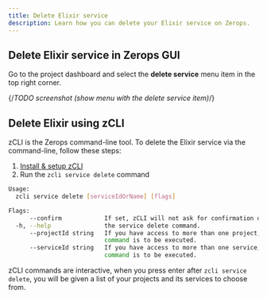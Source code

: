 ```yaml
---
title: Delete Elixir service
description: Learn how you can delete your Elixir service on Zerops.
---
```


## Delete Elixir service in Zerops GUI

Go to the project dashboard and select the **delete service** menu item in the top right corner.

{/*TODO screenshot (show menu with the delete service item)*/}

## Delete Elixir using zCLI

zCLI is the Zerops command-line tool. To delete the Elixir service via the command-line, follow these steps:

1. [Install & setup zCLI](/references/cli)
2. Run the `zcli service delete` command

```sh
Usage:
  zcli service delete [serviceIdOrName] [flags]

Flags:
      --confirm            If set, zCLI will not ask for confirmation of destructive operations.
  -h, --help               the service delete command.
      --projectId string   If you have access to more than one project, you must specify the project ID for which the
                           command is to be executed.
      --serviceId string   If you have access to more than one service, you must specify the service ID for which the
                           command is to be executed.
```

zCLI commands are interactive, when you press enter after `zcli service delete`, you will be given a list of your projects and its services to choose from.
